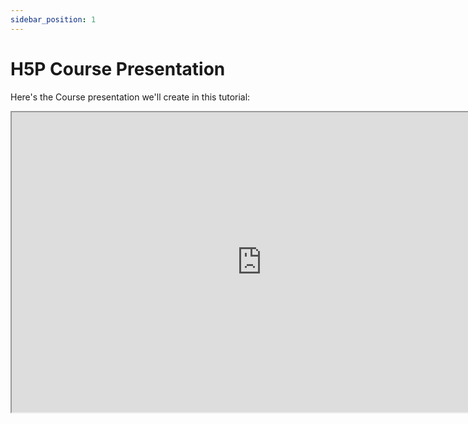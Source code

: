 ```yaml
---
sidebar_position: 1
---
```


# H5P Course Presentation

Here's the Course presentation we'll create in this tutorial:

<iframe
  class="edlib-iframe"
  title="H5P Course presentation: History of Computer Games"
  width="800"
  height="480"
  src="https://www.edlib.com/s/resources/002d10d8-9d9d-44b0-8d4c-c5067c344770"
/>
<div class="text--center">
<em>H5P Course presentation: History of Computer Games</em>
<br/>
<br/>
</div>

The Course presentation content type allows you to create a slide-based presentation of your learning material. Elements such as slide titles, links, pictures, audio and video clips, as well as various quiz types can be embedded seamlessly right into the presentation for a richer learning experience.

:::tip
You can interact with the above H5P Course presentation. Navigate between the slides by using the navigation bar below the slides.
:::

## When To Use Course Presentations
Course presentation enables you to author and deliver your course material directly in your browser. Course presentations contain slides where you can add various multimedia and interactive elements to engage the learner.

Course presentations are used when you want to package a piece of learning content in a structured and interactive format. Learners swipe through slides to experience the learning material while solving various quizzes or watching videos along the way.  

Try Course presentations as an alternative to presenting your learning content as Powerpoint presentations, PDFs or text-based web pages. Course presentations are very flexible to use, as they are simple to create, publish and edit.

### Step 1: Topic
We'll choose video games as the topic for our Course presentation. We'll use the Wikipedia article about the [history of video games](https://en.wikipedia.org/wiki/History_of_video_games) as background material for our Course presentation.

Let's create three slides, with a test at the end:

- Slide 1: Brief history of computer games
- Slide 2: 2D games
- Slide 3: 3D games
- Summary

### Step 2: Creating a Course Presentation
Select the New content option and choose Course presentation from the list of content types:

<div class="text--center">
    <img class="edlib-image" alt="H5P content type selector" src="/img/course-presentation1.png" />
    <br/>
    <em>Image: H5P content type selector</em>
</div>

### Step 3: Course Presentation Editor
The Course presentation editor should now appear. When starting to edit a Course presentation the editor looks like this:

<div class="text--center">
    <img class="edlib-image" alt="Blank H5P Course presentation editor" src="/img/course-presentation2.png" />
    <br/>
    <em>Image: Blank H5P Course presentation editor</em>
    <br/>
    <br/>
</div>

In this tutorial, we'll focus on creating the Course presentation content. The content creation happens in the top part of the editor, so we'll only focus on this for now.

The Course presentation editor is WYSIWYG. The end-user view of the Course presentation will look very similar to the editor's view.

### Step 4: Slide 1
We'll start by adding a slide in the slides panel to the left. The slide titles can be used to navigate between the slides. You can remove the slides panel entirely by pressing the Remove slides button. However, this action cannot be undone.

Press the  button to open the "Slides" menu. Press the pen next to "No title"  to add a slide title. Use "History of Computer Games" as the title. Now we can move on to adding some images. 

We add the images by using the  button in the top toolbar. Press this button, drag it to where you want the image to be placed and drop it there. A dialog will automatically open. Press the  button, browse to where you saved the image and select it for upload.

Resize the image by pulling in the lower right corner of the image. Make the image slightly smaller in size. You can move the image by using drag and drop. Place it in the top right corner.

To finish slide 1, we'll add the following text, which is paraphrased from the Wikipedia article:

"_The history of video games began in the 1950s and 1960s as computer scientists began designing simple games and simulations on mainframe computers, with MIT's Spacewar! in 1962 as one of the first such games to be played with a video display. The early 1970s brought the first consumer-ready video game hardware: the first home video game console, the Magnavox Odyssey, and the first arcade video games from Atari, Computer Space and Pong, the latter of which was later made into a home console version. Numerous companies sprang up to capture Pong's success in both the arcade and the home by creating clones of the game, causing a market contraction in 1978 due to over saturation and lack of innovation._" 

Use the Text tool  to add a block of text to the slide. Once you have dropped the text box, a dialog will appear. Insert the text above in the Edit text dialog.

We have now finished slide 1 and you should have something similar to this:

<div class="text--center">
    <img class="edlib-image" alt="Slide 1 providing an overview of the history of video games" src="/img/course-presentation4.png" />
    <br/>
    <em>Image: Slide 1 providing an overview of the history of video games</em>
    <br/>
    <br/>
</div>

### Step 5: Slide 2
Press the  button in the lower right corner of the editor to add another slide. 

Slide 2 will contain information about 2D games. Add the slide title "2D Platformer Games" in the slides panel. 

We'll search for relevant images in the public domain and use them. We add the images by using the  button in the top toolbar. Drag the images onto the slide and upload the images. Press Done, then resize the image so you have something like this:

<div class="text--center">
    <img class="edlib-image" alt="Slide 2 with some 2D platformer screenshots and accompanying text" src="/img/course-presentation5.png" />
    <br/>
    <em>Image: Slide 2 with some 2D platformer screenshots and accompanying text</em>
    <br/>
    <br/>
</div>

To finish slide 2, we'll add the following text, which is also paraphrased from the Wikipedia article:

"_A platform game (often simplified as platformer or jump 'n' run games) is a video game genre and subgenre of action games in which the core objective is to move the player character between points in a rendered environment. Platform games are characterized by their level design featuring uneven terrain and suspended platforms of varying height that requires use of the player character's abilities, such as jumping and climbing, to navigate the player's environment and reach their goal. Other acrobatic maneuvers may factor into the gameplay as well, such as swinging from objects such as vines or grappling hooks, jumping off walls, air dashing, gliding through the air, being shot from cannons or bouncing from springboards or trampolines. Games where jumping is automated completely, such as 3D games in The Legend of Zelda series, fall outside of the genre._"

As on slide 1, use the Text tool  to add a text box to the slide. Once you have dropped the text box, a dialog will appear. Insert the text above in the Edit text dialog.

You can navigate between slides by pressing the slide titles in the slides panel or by using the navigation bar. 

### Step 6: Slide 3
Press the  button to add the third slide. Slide 3 will describe 3D games. Add the slide title Uses in the slides panel. 

Again, we'll use text and images to deliver our message. Unlike the previous slides, we'll place the images on both sides of the slide with the text sitting in the middle. Insert the two images together with the appropriate license information and place and resize them accordingly.

The text we'll use, is again paraphrased from the Wikipedia article:

"_With the advent of 3D accelerated graphics, video games could expand beyond the typically sprite-based 2D graphics of older graphics technologies to describe a view frequently more true to reality and lifelike than their predecessors. Perspective projection has also been used in some earlier titles to present a 3D view from a fixed (and thus somewhat less hardware-intensive) perspective with a limited ability to move._"

Use the Text tool  to add a block of text to the slide. Once you have dropped the text box, a dialog will appear. Insert the text above in the Edit text dialog. Press Done when you're finished. Press Done. then resize and place the link box so you have something like this:

<div class="text--center">
    <img class="edlib-image" alt="Slide 3 with example screenshots of popular 3D games" src="/img/course-presentation6.png" />
    <br/>
    <em>Image: Slide 3 with example screenshots of popular 3D games</em>
    <br/>
    <br/>
</div>

We're now finished with slide 3. Finally, we'll add a Summary to finish the Course presentation.

### Step 7: Slide 4
Press the  button to add a fourth and final slide. Add the slide title Summary in the slides panel. 

The Summary will allow the learner to make an interactive summary of the most important aspects of the previous three slides.

On the toolbar, press the  button and drag a summary onto the slide. Creating a Summary is covered in this tutorial. Once you have dropped the Summary, the editor will appear. Now we'll add statements to the Summary. Press the Add statements button to add two more statement groups. In the Summary editor, the top statement in a statement group is always the correct one. 

Introduction text:

- Choose the correct statement.

Statement group 1: 

- They started to make computer games after the year 2000
- 2D games are more complex than 3D games to make
- 3D games normally use sprites to display animations
- 3D games require dedicated video graphic chips for better performance
- Only 3D games can have perspective

Press Done when you have added the statements. Then position and resize the Summary so you'll have something like this:

<div class="text--center">
    <img class="edlib-image" alt="Slide 4 displaying the end-of-slide Summary activity" src="/img/course-presentation8.png" />
    <br/>
    <em>Image: Slide 4 displaying the end-of-slide Summary activity</em>
    <br/>
    <br/>
</div>

### Step 8: Finishing Up
At the bottom of the editor, you'll find the Enable show solution buttons option. In this context, the option does not have any effect.